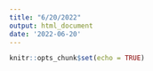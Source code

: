 ```yaml
---
title: "6/20/2022"
output: html_document
date: '2022-06-20'
---
```


```r
knitr::opts_chunk$set(echo = TRUE)
```


